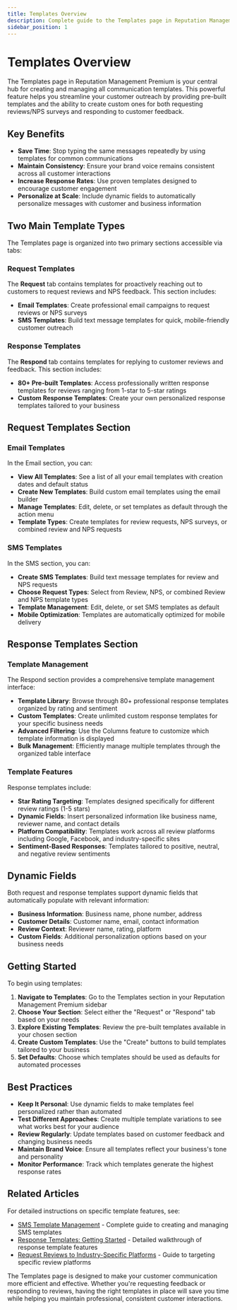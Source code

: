 ```yaml
---
title: Templates Overview
description: Complete guide to the Templates page in Reputation Management Premium
sidebar_position: 1
---
```


# Templates Overview

The Templates page in Reputation Management Premium is your central hub for creating and managing all communication templates. This powerful feature helps you streamline your customer outreach by providing pre-built templates and the ability to create custom ones for both requesting reviews/NPS surveys and responding to customer feedback.

## Key Benefits

- **Save Time**: Stop typing the same messages repeatedly by using templates for common communications
- **Maintain Consistency**: Ensure your brand voice remains consistent across all customer interactions  
- **Increase Response Rates**: Use proven templates designed to encourage customer engagement
- **Personalize at Scale**: Include dynamic fields to automatically personalize messages with customer and business information

## Two Main Template Types

The Templates page is organized into two primary sections accessible via tabs:

### Request Templates
The **Request** tab contains templates for proactively reaching out to customers to request reviews and NPS feedback. This section includes:

- **Email Templates**: Create professional email campaigns to request reviews or NPS surveys
- **SMS Templates**: Build text message templates for quick, mobile-friendly customer outreach

### Response Templates  
The **Respond** tab contains templates for replying to customer reviews and feedback. This section includes:

- **80+ Pre-built Templates**: Access professionally written response templates for reviews ranging from 1-star to 5-star ratings
- **Custom Response Templates**: Create your own personalized response templates tailored to your business

## Request Templates Section

### Email Templates
In the Email section, you can:
- **View All Templates**: See a list of all your email templates with creation dates and default status
- **Create New Templates**: Build custom email templates using the email builder
- **Manage Templates**: Edit, delete, or set templates as default through the action menu
- **Template Types**: Create templates for review requests, NPS surveys, or combined review and NPS requests

### SMS Templates  
In the SMS section, you can:
- **Create SMS Templates**: Build text message templates for review and NPS requests
- **Choose Request Types**: Select from Review, NPS, or combined Review and NPS template types
- **Template Management**: Edit, delete, or set SMS templates as default
- **Mobile Optimization**: Templates are automatically optimized for mobile delivery

## Response Templates Section

### Template Management
The Respond section provides a comprehensive template management interface:
- **Template Library**: Browse through 80+ professional response templates organized by rating and sentiment
- **Custom Templates**: Create unlimited custom response templates for your specific business needs
- **Advanced Filtering**: Use the Columns feature to customize which template information is displayed
- **Bulk Management**: Efficiently manage multiple templates through the organized table interface

### Template Features
Response templates include:
- **Star Rating Targeting**: Templates designed specifically for different review ratings (1-5 stars)
- **Dynamic Fields**: Insert personalized information like business name, reviewer name, and contact details
- **Platform Compatibility**: Templates work across all review platforms including Google, Facebook, and industry-specific sites
- **Sentiment-Based Responses**: Templates tailored to positive, neutral, and negative review sentiments

## Dynamic Fields

Both request and response templates support dynamic fields that automatically populate with relevant information:

- **Business Information**: Business name, phone number, address
- **Customer Details**: Customer name, email, contact information  
- **Review Context**: Reviewer name, rating, platform
- **Custom Fields**: Additional personalization options based on your business needs

## Getting Started

To begin using templates:

1. **Navigate to Templates**: Go to the Templates section in your Reputation Management Premium sidebar
2. **Choose Your Section**: Select either the "Request" or "Respond" tab based on your needs
3. **Explore Existing Templates**: Review the pre-built templates available in your chosen section
4. **Create Custom Templates**: Use the "Create" buttons to build templates tailored to your business
5. **Set Defaults**: Choose which templates should be used as defaults for automated processes

## Best Practices

- **Keep It Personal**: Use dynamic fields to make templates feel personalized rather than automated
- **Test Different Approaches**: Create multiple template variations to see what works best for your audience
- **Review Regularly**: Update templates based on customer feedback and changing business needs
- **Maintain Brand Voice**: Ensure all templates reflect your business's tone and personality
- **Monitor Performance**: Track which templates generate the highest response rates

## Related Articles

For detailed instructions on specific template features, see:

- [SMS Template Management](sms-template-management) - Complete guide to creating and managing SMS templates
- [Response Templates: Getting Started](response-templates-getting-started) - Detailed walkthrough of response template features  
- [Request Reviews to Industry-Specific Platforms](request-review-to-industry-specific-review-platforms) - Guide to targeting specific review platforms

The Templates page is designed to make your customer communication more efficient and effective. Whether you're requesting feedback or responding to reviews, having the right templates in place will save you time while helping you maintain professional, consistent customer interactions. 